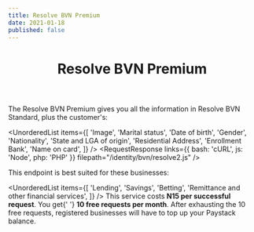 ```yaml
---
title: Resolve BVN Premium
date: 2021-01-18
published: false
---
```


<header>
	<h1> Resolve BVN Premium </h1>
</header>

The Resolve BVN Premium gives you all the information in Resolve BVN Standard, plus the customer's:

<UnorderedList
	items={[
		'Image',
		'Marital status',
		'Date of birth',
		'Gender',
		'Nationality',
		'State and LGA of origin',
		'Residential Address',
		'Enrollment Bank',
		'Name on card',
	]}
/>
<RequestResponse
	links={{ bash: 'cURL', js: 'Node', php: 'PHP' }}
	filepath="/identity/bvn/resolve2.js"
/>

This endpoint is best suited for these businesses:

<UnorderedList
	items={[
		'Lending',
		'Savings',
		'Betting',
		'Remittance and other financial services',
	]}
/>
<Callout type="info" title="Pricing">
	This service costs <strong> N15 per successful request</strong>. You get{' '}
	<strong> 10 free requests per month</strong>. After exhausting the 10 free
	requests, registered businesses will have to top up your Paystack balance.
</Callout>
